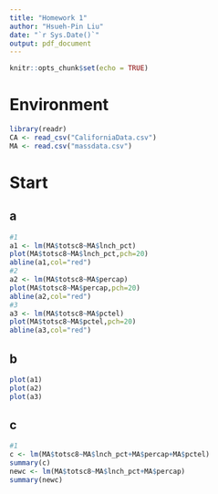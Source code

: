 ```yaml
---
title: "Homework 1"
author: "Hsueh-Pin Liu"
date: "`r Sys.Date()`"
output: pdf_document
---
```


```r
knitr::opts_chunk$set(echo = TRUE)
```

# Environment

```r
library(readr)
CA <- read_csv("CaliforniaData.csv")
MA <- read.csv("massdata.csv")
```

# Start

## a

```r
#1
a1 <- lm(MA$totsc8~MA$lnch_pct)
plot(MA$totsc8~MA$lnch_pct,pch=20)
abline(a1,col="red")
#2
a2 <- lm(MA$totsc8~MA$percap)
plot(MA$totsc8~MA$percap,pch=20)
abline(a2,col="red")
#3
a3 <- lm(MA$totsc8~MA$pctel)
plot(MA$totsc8~MA$pctel,pch=20)
abline(a3,col="red")
```

## b

```r
plot(a1)
plot(a2)
plot(a3)
```

## c

```r
#1
c <- lm(MA$totsc8~MA$lnch_pct+MA$percap+MA$pctel)
summary(c)
newc <- lm(MA$totsc8~MA$lnch_pct+MA$percap)
summary(newc)
```


